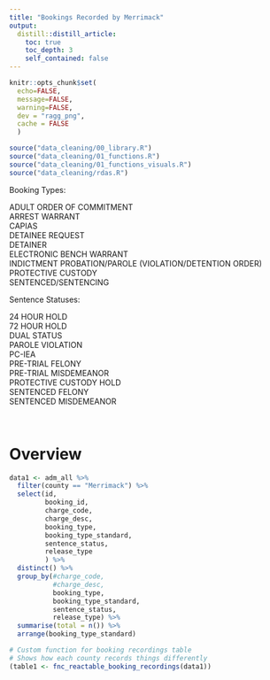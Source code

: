 ```yaml
---
title: "Bookings Recorded by Merrimack"
output: 
  distill::distill_article:
    toc: true
    toc_depth: 3
    self_contained: false
---
```


```r
knitr::opts_chunk$set(
  echo=FALSE, 
  message=FALSE, 
  warning=FALSE,
  dev = "ragg_png",
  cache = FALSE
  )

source("data_cleaning/00_library.R")
source("data_cleaning/01_functions.R")
source("data_cleaning/01_functions_visuals.R")
source("data_cleaning/rdas.R")
```

Booking Types:    

ADULT ORDER OF COMMITMENT    
ARREST WARRANT    
CAPIAS    
DETAINEE REQUEST     
DETAINER    
ELECTRONIC BENCH WARRANT    
INDICTMENT PROBATION/PAROLE (VIOLATION/DETENTION ORDER)     
PROTECTIVE CUSTODY    
SENTENCED/SENTENCING     

Sentence Statuses:   

24 HOUR HOLD    
72 HOUR HOLD    
DUAL STATUS    
PAROLE VIOLATION    
PC-IEA    
PRE-TRIAL FELONY    
PRE-TRIAL MISDEMEANOR     
PROTECTIVE CUSTODY HOLD    
SENTENCED FELONY    
SENTENCED MISDEMEANOR
    
<br>

# Overview

```r
data1 <- adm_all %>%
  filter(county == "Merrimack") %>%
  select(id,
         booking_id,
         charge_code,
         charge_desc,
         booking_type,
         booking_type_standard,
         sentence_status,
         release_type
         ) %>%
  distinct() %>%
  group_by(#charge_code,
           #charge_desc,
           booking_type,
           booking_type_standard,
           sentence_status,
           release_type) %>%
  summarise(total = n()) %>% 
  arrange(booking_type_standard)

# Custom function for booking recordings table
# Shows how each county records things differently
(table1 <- fnc_reactable_booking_recordings(data1))
```

<br>
